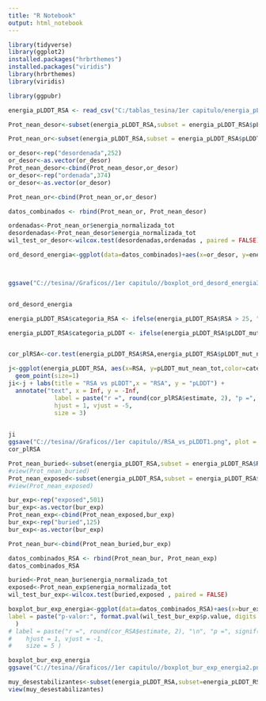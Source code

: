 ---
title: "R Notebook"
output: html_notebook
---

```{r}
library(tidyverse)
library(ggplot2)
installed.packages("hrbrthemes")
installed.packages("viridis")
library(hrbrthemes)
library(viridis)

library(ggpubr)
```

```{r}
energia_pLDDT_RSA <- read_csv("C:/tablas_tesina/1er capitulo/energia_pLDDT_RSA.csv")
```

```{r}
Prot_nean_desor<-subset(energia_pLDDT_RSA,subset = energia_pLDDT_RSA$pLDDT_mut_nean_tot<50)

Prot_nean_or<-subset(energia_pLDDT_RSA,subset = energia_pLDDT_RSA$pLDDT_mut_nean_tot>50)


```


```{r}
or_desor<-rep("desordenada",252)
or_desor<-as.vector(or_desor)
Prot_nean_desor<-cbind(Prot_nean_desor,or_desor)
or_desor<-rep("ordenada",374)
or_desor<-as.vector(or_desor)

Prot_nean_or<-cbind(Prot_nean_or,or_desor)
```


```{r}
datos_combinados <- rbind(Prot_nean_or, Prot_nean_desor)

```

```{r}
ordenadas<-Prot_nean_or$energia_normalizada_tot
desordenadas<-Prot_nean_desor$energia_normalizada_tot
wil_test_or_desor<-wilcox.test(desordenadas,ordenadas , paired = FALSE)

ord_desord_energia<-ggplot(data=datos_combinados)+aes(x=or_desor, y=energia_normalizada_tot,fill="black")+geom_boxplot(fill="red")+ xlab("Orden de la proteína") + ylab("ΔΔG") + geom_text(x=1.5,y=7,label = paste("p-valor:", format.pval(wil_test_or_desor$p.value, digits = 3)))



ggsave("C://tesina//Graficos//1er capitulo//boxplot_ord_desord_energia3.png", plot = ord_desord_energia, width = 8, height = 6)


ord_desord_energia
```



```{r}

energia_pLDDT_RSA$categoria_RSA <- ifelse(energia_pLDDT_RSA$RSA > 25, "Exposed", "Buried")

energia_pLDDT_RSA$categoria_pLDDT <- ifelse(energia_pLDDT_RSA$pLDDT_mut_nean_tot > 50, "Ordenada", "Desordenada")


cor_plRSA<-cor.test(energia_pLDDT_RSA$RSA,energia_pLDDT_RSA$pLDDT_mut_nean_tot,method = "pearson")

j<-ggplot(energia_pLDDT_RSA, aes(x=RSA, y=pLDDT_mut_nean_tot,color=categoria_RSA,shape=categoria_pLDDT)) + 
  geom_point(size=1) 
ji<-j + labs(title = "RSA vs pLDDT",x = "RSA", y = "pLDDT") +
  annotate("text", x = Inf, y = -Inf, 
             label = paste("r =", round(cor_plRSA$estimate, 2), "p =", signif(cor_plRSA$p.value, 3)),
             hjust = 1, vjust = -5,
             size = 3) 
  

ji
ggsave("C://tesina//Graficos//1er capitulo//RSA_vs_pLDDT1.png", plot = ji, width = 8, height = 6)
cor_plRSA
```


```{r}
Prot_nean_buried<-subset(energia_pLDDT_RSA,subset = energia_pLDDT_RSA$RSA<25)
#view(Prot_nean_buried)
Prot_nean_exposed<-subset(energia_pLDDT_RSA,subset = energia_pLDDT_RSA$RSA>25)
#view(Prot_nean_exposed)
```

```{r}
bur_exp<-rep("exposed",501)
bur_exp<-as.vector(bur_exp)
Prot_nean_exp<-cbind(Prot_nean_exposed,bur_exp)
bur_exp<-rep("buried",125)
bur_exp<-as.vector(bur_exp)

Prot_nean_bur<-cbind(Prot_nean_buried,bur_exp)
```

```{r}
datos_combinados_RSA <- rbind(Prot_nean_bur, Prot_nean_exp)
datos_combinados_RSA
```


```{r}
buried<-Prot_nean_bur$energia_normalizada_tot
exposed<-Prot_nean_exp$energia_normalizada_tot
wil_test_bur_exp<-wilcox.test(buried,exposed , paired = FALSE)

boxplot_bur_exp_energia<-ggplot(data=datos_combinados_RSA)+aes(x=bur_exp, y=energia_normalizada_tot,fill="white") + xlab("Exposición de la proteína") + ylab("ΔΔG") + geom_boxplot(fill="red")  + geom_text(x=1.5,y=7,
label = paste("p-valor:", format.pval(wil_test_bur_exp$p.value, digits = 3))  # Texto que mostrará el p-valor
  )
# label = paste("r =", round(cor_RSA$estimate, 2), "\n", "p =", signif(cor_RSA$p.value, 3)),
#    hjust = 1, vjust = -1,
#    size = 5 )

boxplot_bur_exp_energia
ggsave("C://tesina//Graficos//1er capitulo//boxplot_bur_exp_energia2.png", plot =boxplot_bur_exp_energia , width = 8, height = 6)


```




```{r}
muy_desestabilizantes<-subset(energia_pLDDT_RSA,subset=energia_pLDDT_RSA$energia_normalizada_tot>1)
view(muy_desestabilizantes)
```


